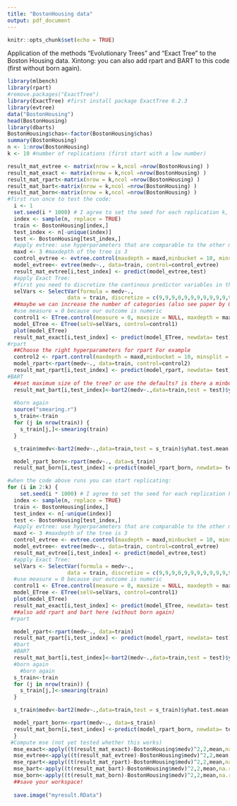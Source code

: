 ```yaml
---
title: "BostonHousing data"
output: pdf_document
---
```


```r
knitr::opts_chunk$set(echo = TRUE)
```

Application of the methods "Evolutionary Trees" and "Exact Tree" to the Boston Housing data.
Xintong: you can also add rpart and BART to this code (first without born again). 
```r
library(mlbench)
library(rpart)
#remove.packages("ExactTree")
library(ExactTree) #first install package ExactTree 0.2.3
library(evtree)
data("BostonHousing")
head(BostonHousing)
library(dbarts)
BostonHousing$chas<-factor(BostonHousing$chas) 
summary(BostonHousing)
n <- 1:nrow(BostonHousing)
k <- 10 #number of replications (first start with a low number)

result_mat_evtree <- matrix(nrow = k,ncol =nrow(BostonHousing) )
result_mat_exact <- matrix(nrow = k,ncol =nrow(BostonHousing) )
result_mat_rpart<-matrix(nrow = k,ncol =nrow(BostonHousing) )
result_mat_bart<-matrix(nrow = k,ncol =nrow(BostonHousing) )
result_mat_born<-matrix(nrow = k,ncol =nrow(BostonHousing) )
#first run once to test the code:
  i <- 1
  set.seed(i * 1000) # I agree to set the seed for each replication k, in this way it    is easy to reproduce your findings.
  index <- sample(n, replace = TRUE)
  train <- BostonHousing[index,]
  test_index <- n[-unique(index)]
  test <- BostonHousing[test_index,]
  #apply evtree: use hyperparameters that are comparable to the other methods
  maxd <- 3 #maxdepth of the tree is 3
  control_evtree <- evtree.control(maxdepth = maxd,minbucket = 10, minsplit = 20,  alpha=0.0001) #also see paper of evolutionary trees
  model_evtree<- evtree(medv~., data=train, control=control_evtree)
  result_mat_evtree[i,test_index] <- predict(model_evtree,test)
  #apply Exact Tree:
  #first you need to discretize the continous predictor variables in the data set (not the     categorical predictors and also not the outcome)
  selVars <- SelectVar(formula = medv~.,
                   data = train, discretize = c(9,9,9,0,9,9,9,9,9,9,9,9,9))
  ##maybe we can increase the number of categories (also see paper by Os et al.)
  #use measure = 0 because our outcome is numeric
  control1 <- ETree.control(measure = 0, maxsize = NULL, maxdepth = maxd, minbucket = 10,     ncv=0, minheterogeneity = 0.0001) #use similar hyperparameters for both methods
  model_ETree <- ETree(selV=selVars, control=control1)
  plot(model_ETree)
  result_mat_exact[i,test_index] <- predict(model_ETree, newdata= test)
#rpart
  ##Choose the right hyperparameters for rpart For example
  control2 <- rpart.control(maxdepth = maxd,minbucket = 10, minsplit = 20, xval=0,   cp=0.0001)
  model_rpart<-rpart(medv~., data=train, control=control2)
  result_mat_rpart[i,test_index] <- predict(model_rpart, newdata= test)
#BART
  ##set maximum size of the tree? or use the defaults? is there a minbucket??
  result_mat_bart[i,test_index]<-bart2(medv~.,data=train,test = test)$yhat.test.mean
  
  #born again
  source("smearing.r")
  s_train<-train
  for (j in nrow(train)) {
    s_train[j,]<-smearing(train)
  }

  s_train$medv<-bart2(medv~.,data=train,test = s_train)$yhat.test.mean 

  model_rpart_born<-rpart(medv~., data=s_train)
  result_mat_born[i,test_index] <-predict(model_rpart_born, newdata= test)
```


```r
#when the code above runs you can start replicating:
for (i in 2:k) {
    set.seed(i * 1000) # I agree to set the seed for each replication k, in this way it    is easy to reproduce your findings.
  index <- sample(n, replace = TRUE)
  train <- BostonHousing[index,]
  test_index <- n[-unique(index)]
  test <- BostonHousing[test_index,]
  #apply evtree: use hyperparameters that are comparable to the other methods
  maxd <- 3 #maxdepth of the tree is 3
  control_evtree <- evtree.control(maxdepth = maxd,minbucket = 10, minsplit = 20,  alpha=0.0001) 
  model_evtree<- evtree(medv~., data=train, control=control_evtree)
  result_mat_evtree[i,test_index] <- predict(model_evtree,test)
  #apply Exact Tree:
  selVars <- SelectVar(formula = medv~.,
                   data = train, discretize = c(9,9,9,0,9,9,9,9,9,9,9,9,9))
  #use measure = 0 because our outcome is numeric
  control1 <- ETree.control(measure = 0, maxsize = NULL, maxdepth = maxd, minbucket = 10,     ncv=0, minheterogeneity = 0.0001) #use similar hyperparameters for both methods
  model_ETree <- ETree(selV=selVars, control=control1)
  plot(model_ETree)
  result_mat_exact[i,test_index] <- predict(model_ETree, newdata= test)
  ##also add rpart and bart here (without born again)
 #rpart

  model_rpart<-rpart(medv~., data=train)
  result_mat_rpart[i,test_index] <- predict(model_rpart, newdata= test)
  #bart
  #BART
  result_mat_bart[i,test_index]<-bart2(medv~.,data=train,test = test)$yhat.test.mean
  #born again
    #born again
  s_train<-train
  for (j in nrow(train)) {
    s_train[j,]<-smearing(train)
  }

  s_train$medv<-bart2(medv~.,data=train,test = s_train)$yhat.test.mean 

  model_rpart_born<-rpart(medv~., data=s_train)
  result_mat_born[i,test_index] <-predict(model_rpart_born, newdata= test)
  }
 #Compute mse (not yet tested whether this works)
  mse_exact<-apply((t(result_mat_exact)-BostonHousing$medv)^2,2,mean,na.rm = T)
  mse_evtree<-apply((t(result_mat_evtree)-BostonHousing$medv)^2,2,mean,na.rm = T)
  mse_rpart<-apply((t(result_mat_rpart)-BostonHousing$medv)^2,2,mean,na.rm = T)
  mse_bart<-apply((t(result_mat_bart)-BostonHousing$medv)^2,2,mean,na.rm = T)
  mse_born<-apply((t(result_mat_born)-BostonHousing$medv)^2,2,mean,na.rm = T)
  ##save your workspace!
  
  save.image("myresult.RData")

```

